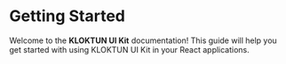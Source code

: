 # Getting Started

Welcome to the **KLOKTUN UI Kit** documentation! This guide will help you get started with using KLOKTUN UI Kit in your React applications.